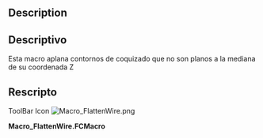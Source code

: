 <languages/>

<div class="mw-translate-fuzzy">
{{Macro/es
|Name=FlattenWire
|Translate=FlattenWire
|Icon=Macro_FlattenWire.png
|Description=Esta macro aplana contornos de croquizado que no son planos a la mediana de su coordenada Z
|Author=Yorik
|Version=1.0
|Date=2011-08-01
|FCVersion=All
|Download=[https://www.freecadweb.org/wiki/images/2/2f/Macro_FlattenWire.png ToolBar Icon]
}}
</div>

==Description==

<div class="mw-translate-fuzzy">
==Descriptivo==
Esta macro aplana contornos de coquizado que no son planos a la mediana de su coordenada Z
</div>

<span id="Script"></span>
==Rescripto==

ToolBar Icon
[[Image:Macro_FlattenWire.png]]

'''Macro_FlattenWire.FCMacro'''

{{MacroCode|code=
import FreeCAD
obj = FreeCAD.ActiveDocument.ActiveObject
z = 0
for p in obj.Points: z += p.z
z = z/len(obj.Points)
newpoints = []
for p in obj.Points: newpoints.append(FreeCAD.Vector(p.x, p.y, z))
obj.Points = newpoints
}}